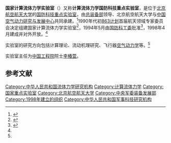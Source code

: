 '''国家计算流体力学实验室'''（{{lang|en|National Laboratory for Computational Fluid Dynamics}}）又称'''计算流体力学国防科技重点实验室'''，是位于[[北京航空航天大学|北京航空航天大学]]的[[国防科技重点实验室|国防科技重点实验室]]，由[[总装备部|总装备部]]领导、北京航空航天大学与[[中国空气动力研究与发展中心|中国空气动力研究与发展中心]]共同承建。<ref name="buaa">{{cite web|url=http://www.buaa.edu.cn/kxyj/zdsys/1628.htm|title=国家计算流体力学实验室|work=北京航空航天大学|accessdate=2012-01-08|archive-date=2012-01-04|archive-url=https://web.archive.org/web/20120104203457/http://www.buaa.edu.cn/kxyj/zdsys/1628.htm|dead-url=yes}}</ref>1990年代初[[863计划|863计划]]首届航天领域专家委员会决定组建国家计算流体力学实验室<ref>{{cite web|url=http://nml.imech.ac.cn/info/detailnewsb.asp?infono=12351|title=概况|work=中国科学院国家微重力实验室|accessdate=2012-01-08|archive-date=2012-05-12|archive-url=https://web.archive.org/web/20120512164630/http://nml.imech.ac.cn/info/detailnewsb.asp?infono=12351|dead-url=no}}</ref>，1994年5月由[[国防科工委|国防科工委]]批准<ref>{{cite web|url=http://www.ase.buaa.edu.cn/xyfc/xsjs/17724.htm|title=空气动力学系|work=北京航空航天大学航空科学与工程学院|accessdate=2012-01-08|archive-date=2012-03-01|archive-url=https://web.archive.org/web/20120301175516/http://www.ase.buaa.edu.cn/xyfc/xsjs/17724.htm|dead-url=yes}}</ref>，1998年4月建成并对外开放。<ref name="buaa" />

实验室的研究方向包括计算理论、流动机理研究、飞行器[[空气动力学|空气动力学]]等。<ref name="buaa" />

实验室主任为[[中国工程院|中国工程院]]院士[[李椿萱|李椿萱]]。

== 参考文献 ==
{{Reflist}}

[[Category:中华人民共和国流体力学研究机构|Category:中华人民共和国流体力学研究机构]]
[[Category:计算流体力学|Category:计算流体力学]]
[[Category:国家重点实验室|Category:国家重点实验室]]
[[Category:北京航空航天大学|Category:北京航空航天大学]]
[[Category:中央军委装备发展部|Category:中央军委装备发展部]]
[[Category:1998年建立的组织|Category:1998年建立的组织]]
[[Category:中华人民共和国军事科技研究机构|Category:中华人民共和国军事科技研究机构]]